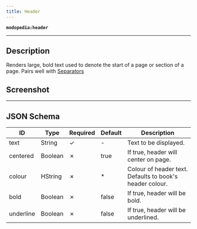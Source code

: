 ```yaml
---
title: Header
---
```

**`modopedia:header`**

---

## Description
Renders large, bold text used to denote the start of a page or section of a page. Pairs well with [Separators](./separator)

## Screenshot
<Asset location="modopedia:page_components/header" width={580} height={364} />

---

## JSON Schema

| ID        | Type    | Required | Default | Description                                              |
|-----------|---------|----------|---------|----------------------------------------------------------|
| text      | String  | &check;  | -       | Text to be displayed.                                    |
| centered  | Boolean | &cross;  | true    | If true, header will center on page.                     |
| colour    | HString | &cross;  | *       | Colour of header text. Defaults to book's header colour. |
| bold      | Boolean | &cross;  | false   | If true, header will be bold.                            |
| underline | Boolean | &cross;  | false   | If true, header will be underlined.                      |
